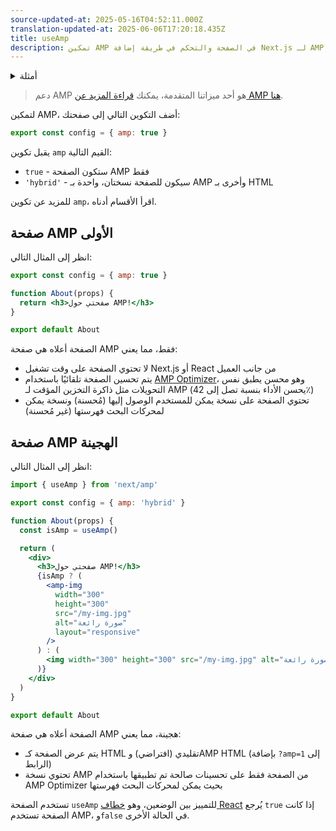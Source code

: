 ```yaml
---
source-updated-at: 2025-05-16T04:52:11.000Z
translation-updated-at: 2025-06-06T17:20:18.435Z
title: useAmp
description: تمكين AMP في الصفحة والتحكم في طريقة إضافة Next.js لـ AMP إلى الصفحة باستخدام تكوين AMP.
---
```


<details>
  <summary>أمثلة</summary>

- [AMP](https://github.com/vercel/next.js/tree/canary/examples/amp)

</details>

> دعم AMP هو أحد ميزاتنا المتقدمة، يمكنك [قراءة المزيد عن AMP هنا](/docs/pages/building-your-application/configuring/amp).

لتمكين AMP، أضف التكوين التالي إلى صفحتك:

```jsx filename="pages/index.js"
export const config = { amp: true }
```

يقبل تكوين `amp` القيم التالية:

- `true` - ستكون الصفحة AMP فقط
- `'hybrid'` - سيكون للصفحة نسختان، واحدة بـ AMP وأخرى بـ HTML

للمزيد عن تكوين `amp`، اقرأ الأقسام أدناه.

## صفحة AMP الأولى

انظر إلى المثال التالي:

```jsx filename="pages/about.js"
export const config = { amp: true }

function About(props) {
  return <h3>صفحتي حول AMP!</h3>
}

export default About
```

الصفحة أعلاه هي صفحة AMP فقط، مما يعني:

- لا تحتوي الصفحة على وقت تشغيل Next.js أو React من جانب العميل
- يتم تحسين الصفحة تلقائيًا باستخدام [AMP Optimizer](https://github.com/ampproject/amp-toolbox/tree/master/packages/optimizer)، وهو محسن يطبق نفس التحويلات مثل ذاكرة التخزين المؤقت لـ AMP (يحسن الأداء بنسبة تصل إلى 42٪)
- تحتوي الصفحة على نسخة يمكن للمستخدم الوصول إليها (مُحسنة) ونسخة يمكن لمحركات البحث فهرستها (غير مُحسنة)

## صفحة AMP الهجينة

انظر إلى المثال التالي:

```jsx filename="pages/about.js"
import { useAmp } from 'next/amp'

export const config = { amp: 'hybrid' }

function About(props) {
  const isAmp = useAmp()

  return (
    <div>
      <h3>صفحتي حول AMP!</h3>
      {isAmp ? (
        <amp-img
          width="300"
          height="300"
          src="/my-img.jpg"
          alt="صورة رائعة"
          layout="responsive"
        />
      ) : (
        <img width="300" height="300" src="/my-img.jpg" alt="صورة رائعة" />
      )}
    </div>
  )
}

export default About
```

الصفحة أعلاه هي صفحة AMP هجينة، مما يعني:

- يتم عرض الصفحة كـ HTML تقليدي (افتراضي) وAMP HTML (بإضافة `?amp=1` إلى الرابط)
- تحتوي نسخة AMP من الصفحة فقط على تحسينات صالحة تم تطبيقها باستخدام AMP Optimizer بحيث يمكن لمحركات البحث فهرستها

تستخدم الصفحة `useAmp` للتمييز بين الوضعين، وهو [خطاف React](https://react.dev/reference/react) يُرجع `true` إذا كانت الصفحة تستخدم AMP، و`false` في الحالة الأخرى.